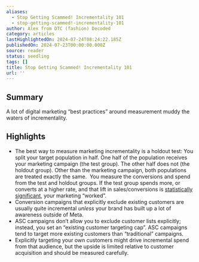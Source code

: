 ```yaml
---
aliases:
  - Stop Getting Scammed! Incrementality 101
  - stop-getting-scammed!-incrementality-101
author: Alex from DTC (fashion) Decoded
category: articles
lastHighlightedOn: 2024-07-24T08:24:22.185Z
publishedOn: 2024-07-23T00:00:00.000Z
source: reader
status: seedling
tags: []
title: Stop Getting Scammed! Incrementality 101
url: ''
---
```

## Summary

A lot of digital marketing “best practices” around measurement muddy the waters of incrementality.

## Highlights

- The best way to measure marketing incrementality is a holdout test:
  ​
  You split your target population in half. One half of the population receives your marketing campaign (the test group). The other half does not (the holdout group). Other than the marketing campaign, both populations are treated exactly the same.
  ​
  You measure the conversions and spend from the test and holdout groups. If the test group spends more, or converts at a higher rate, and that lift in sales/conversions is [statistically significant](https://click.convertkit-mail2.com/0vu2me52mzi9ho35vx2flhw99g855tn/l2hehmh32dd0vgi6/aHR0cHM6Ly9zdGF0aXN0aWNzYnlqaW0uY29tL2h5cG90aGVzaXMtdGVzdGluZy9zdGF0aXN0aWNhbC1zaWduaWZpY2FuY2Uv), your marketing “worked”.
- Conversion campaigns that explicitly exclude existing customers are usually quite incremental _unless_ your brand has built up a lot of awareness outside of Meta.
- ASC campaigns don’t allow you to exclude customer lists explicitly; instead, you set an “existing customer targeting cap”. ASC campaigns tend to target more existing customers than “traditional” campaigns.
- Explicitly targeting your own customers might drive incremental spend from that audience, but the upside is limited relative to customer acquisition and should be measured carefully.
